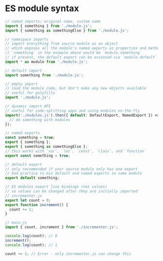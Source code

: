 
<Meta title="javascript/esm" />

# ES module syntax

```js
// named imports: original name, custom name
import { something } from './module.js';
import { something as somethingElse } from './module.js';

// namespace imports
// import everything from source module as an object
// which exposes all the module's named exports as properties and methods
// `something` in the example above would be `module.something`
// if present, the default export can be accessed via `module.default`
import * as module from './module.js';

// default import
import something from './module.js';

// empty import
// load the module code, but don't make any new objects available
// useful for polyfills
import './module.js';

// dynamic import API
// useful for code-splitting apps and using modules on-the-fly
import('./modules.js').then({ default: DefaultExport, NamedExport }) => {
  // do something with modules
});
```

```js
// named exports
const something = true;
export { something };
export { something as somethingElse };
// this works with `var`, `let`, `const`, `class`, and `function`
export const something = true;

// default export
// only recommended if your source module only has one export
// bad practice to mix default and named exports in same module
export default something;

// ES modules export live bindings (not values)
// so values can be changed after they are initially imported
// incrementer.js
export let count = 0;
export function increment() {
  count += 1;
}

// main.js
import { count, increment } from './incrementer.js';

console.log(count); // 0
increment();
console.log(count); // 1

count += 1; // Error - only incrementer.js can change this
```
